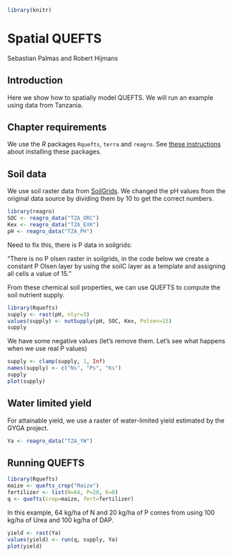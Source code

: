 ```r
library(knitr)
```

# Spatial QUEFTS

Sebastian Palmas and Robert Hijmans


## Introduction 

Here we show how to spatially model QUEFTS. We will run an example using data from Tanzania.


## Chapter requirements

We use the *R* packages `Rquefts`, `terra` and `reagro`. See [these instructions](/installation.html) about installing these packages.


## Soil data

We use soil raster data from [SoilGrids](https://soilgrids.org/). We changed the pH values from the original data source by dividing them by 10 to get the correct numbers.

```r

library(reagro)
SOC <- reagro_data("TZA_ORC")
Kex <- reagro_data("TZA_EXK")
pH <- reagro_data("TZA_PH")
```

Need to fix this, there is P data in soilgrids:

"There is no P olsen raster in soilgrids, in the code below we create a constant P Olsen layer by using the soilC layer as a template and assigning all cells a value of 15."


From these chemical soil properties, we can use QUEFTS to compute the soil nutrient supply.

```r
library(Rquefts)
supply <- rast(pH, nlyr=3)
values(supply) <- nutSupply(pH, SOC, Kex, Polsen=15)
supply
```

We have some negative values (let's remove them. Let's see what happens when we use real P values)

```r
supply <- clamp(supply, 1, Inf)
names(supply) <- c("Ns", "Ps", "Ks")
supply
plot(supply)
```


## Water limited yield

For attainable yield, we use a raster of water-limited yield estimated by the GYGA project. 

```r
Ya <- reagro_data("TZA_YW")
```

## Running QUEFTS

```r
library(Rquefts)
maize <- quefts_crop("Maize")
fertilizer <- list(N=64, P=20, K=0)
q <- quefts(crop=maize, fert=fertilizer)
```

In this example, 64 kg/ha of N and 20 kg/ha of P comes from using 100 kg/ha of Urea and 100 kg/ha of DAP.

```r
yield <- rast(Ya)
values(yield) <- run(q, supply, Ya)
plot(yield)
```

